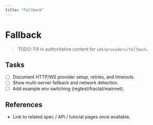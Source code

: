 ```yaml
---
title: "Fallback"
---
```


# Fallback

> TODO: Fill in authoritative content for `sdk/providers/fallback`.

## Tasks
- [ ] Document HTTP/WS provider setup, retries, and timeouts.
- [ ] Show multi-server fallback and network detection.
- [ ] Add example env switching (regtest/fractal/mainnet).

## References
- Link to related spec / API / tutorial pages once available.
